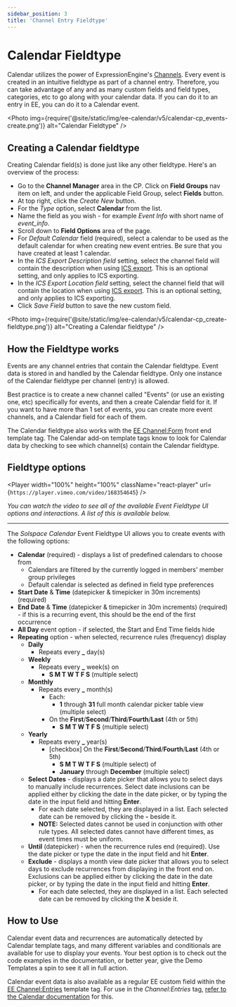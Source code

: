 ```yaml
---
sidebar_position: 3
title: 'Channel Entry Fieldtype'
---
```




# Calendar Fieldtype

Calendar utilizes the power of ExpressionEngine's [Channels](https://docs.expressionengine.com/v7/channels/entries.html). Every event is created in an intuitive fieldtype as part of a channel entry. Therefore, you can take advantage of any and as many custom fields and field types, categories, etc to go along with your calendar data. If you can do it to an entry in EE, you can do it to a Calendar event.

<Photo
  img={require('@site/static/img/ee-calendar/v5/calendar-cp_events-create.png')}
  alt="Calendar Fieldtype"
/>

## Creating a Calendar fieldtype

Creating Calendar field(s) is done just like any other fieldtype. Here's an overview of the process:

- Go to the **Channel Manager** area in the CP. Click on **Field Groups** nav item on left, and under the applicable Field Group, select **Fields** button.
- At top right, click the _Create New_ button.
- For the _Type_ option, select **Calendar** from the list.
- Name the field as you wish - for example _Event Info_ with short name of _event_info_.
- Scroll down to **Field Options** area of the page.
- For _Default Calendar_ field (required), select a calendar to be used as the default calendar for when creating new event entries. Be sure that you have created at least 1 calendar.
- In the _ICS Export Description field_ setting, select the channel field will contain the description when using [ICS export](../templating/ics-export.mdx). This is an optional setting, and only applies to ICS exporting.
- In the _ICS Export Location field_ setting, select the channel field that will contain the location when using [ICS export](../templating/ics-export.mdx). This is an optional setting, and only applies to ICS exporting.
- Click _Save Field_ button to save the new custom field.

<Photo
  img={require('@site/static/img/ee-calendar/v5/calendar-cp_create-fieldtype.png')}
  alt="Creating a Calendar fieldtype"
/>

## How the Fieldtype works

Events are any channel entries that contain the Calendar fieldtype. Event data is stored in and handled by the Calendar fieldtype. Only one instance of the Calendar fieldtype per channel (entry) is allowed.

Best practice is to create a new channel called "Events" (or use an existing one, etc) specifically for events, and then a create Calendar field for it. If you want to have more than 1 set of events, you can create more event channels, and a Calendar field for each of them.

The Calendar fieldtype also works with the [EE Channel:Form](https://docs.expressionengine.com/v7/channels/channel-form/overview.html) front end template tag. The Calendar add-on template tags know to look for Calendar data by checking to see which channel(s) contain the Calendar fieldtype.

## Fieldtype options

<Player
  width="100%"
  height="100%"
  className="react-player"
  url={`https://player.vimeo.com/video/168354645`}
/>

<i>
  You can watch the video to see all of the available Event Fieldtype UI options
  and interactions. A list of this is available below.
</i>

---

The _Solspace Calendar_ Event Fieldtype UI allows you to create events with the following options:

- **Calendar** (required) - displays a list of predefined calendars to choose from
  - Calendars are filtered by the currently logged in members' member group privileges
  - Default calendar is selected as defined in field type preferences
- **Start Date** & **Time** (datepicker & timepicker in 30m increments) (required)
- **End Date** & **Time** (datepicker & timepicker in 30m increments) (required) - if this is a recurring event, this should be the end of the first occurrence
- **All Day** event option - if selected, the Start and End Time fields hide
- **Repeating** option - when selected, recurrence rules (frequency) display
  - **Daily**
    - Repeats every **\_** day(s)
  - **Weekly**
    - Repeats every **\_** week(s) on
      - **S M T W T F S** (multiple select)
  - **Monthly**
    - Repeats every **\_** month(s)
      - Each:
        - **1** through **31** full month calendar picker table view (multiple select)
      - On the **First**/**Second**/**Third**/**Fourth**/**Last** (4th or 5th)
        - **S M T W T F S** (multiple select)
  - **Yearly**
    - Repeats every **\_** year(s)
      - [checkbox] On the **First**/**Second**/**Third**/**Fourth**/**Last** (4th or 5th)
        - **S M T W T F S** (multiple select) of
        - **January** through **December** (multiple select)
  - **Select Dates** - displays a date picker that allows you to select days to manually include recurrences. Select date inclusions can be applied either by clicking the date in the date picker, or by typing the date in the input field and hitting **Enter**.
    - For each date selected, they are displayed in a list. Each selected date can be removed by clicking the **-** beside it.
    - **NOTE:** Selected dates cannot be used in conjunction with other rule types. All selected dates cannot have different times, as event times must be uniform.
  - **Until** (datepicker) - when the recurrence rules end (required). Use the date picker or type the date in the input field and hit **Enter**.
  - **Exclude** - displays a month view date picker that allows you to select days to exclude recurrences from displaying in the front end on. Exclusions can be applied either by clicking the date in the date picker, or by typing the date in the input field and hitting **Enter**.
    - For each date selected, they are displayed in a list. Each selected date can be removed by clicking the **X** beside it.

## How to Use

Calendar event data and recurrences are automatically detected by Calendar template tags, and many different variables and conditionals are available for use to display your events. Your best option is to check out the code examples in the documentation, or better year, give the Demo Templates a spin to see it all in full action.

Calendar event data is also available as a regular EE custom field within the [EE Channel:Entries](https://docs.expressionengine.com/v7/channels/entries.html) template tag. For use in the _Channel:Entries_ tag, [refer to the Calendar documentation](../templating/channel-entries.mdx) for this.
